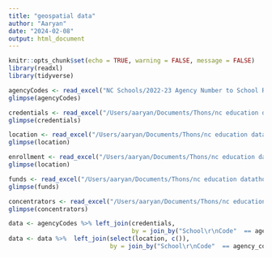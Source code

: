 ```yaml
---
title: "geospatial data"
author: "Aaryan"
date: "2024-02-08"
output: html_document
---
```


```r
knitr::opts_chunk$set(echo = TRUE, warning = FALSE, message = FALSE)
library(readxl)
library(tidyverse)
```

```r
agencyCodes <- read_excel("NC Schools/2022-23 Agency Number to School Region.xlsx")
glimpse(agencyCodes)

credentials <- read_excel("/Users/aaryan/Documents/Thons/nc education datathon 2024/src_datasets-SY21-22/rcd_cte_credentials.xlsx")
glimpse(credentials)

location <- read_excel("/Users/aaryan/Documents/Thons/nc education datathon 2024/src_datasets-SY21-22/rcd_location.xlsx")
glimpse(location)

enrollment <- read_excel("/Users/aaryan/Documents/Thons/nc education datathon 2024/src_datasets-SY21-22/rcd_cte_enrollment.xlsx")
glimpse(location)

funds <- read_excel("/Users/aaryan/Documents/Thons/nc education datathon 2024/src_datasets-SY21-22/rcd_funds2.xlsx")
glimpse(funds)

concentrators <- read_excel("/Users/aaryan/Documents/Thons/nc education datathon 2024/src_datasets-SY21-22/rcd_cte_concentrators.xlsx")
glimpse(concentrators)
```

```r
data <- agencyCodes %>% left_join(credentials, 
                                  by = join_by("School\r\nCode"  == agency_code))
data <- data %>%  left_join(select(location, c()), 
                            by = join_by("School\r\nCode"  == agency_code), multiple = "first")
```

